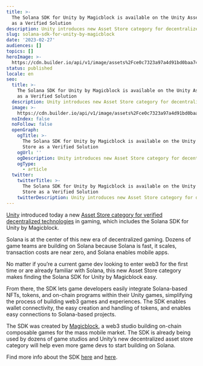```yaml
---
title: >-
  The Solana SDK for Unity by Magicblock is available on the Unity Asset Store
  as a Verified Solution
description: Unity introduces new Asset Store category for decentralized tech.
slug: solana-sdk-for-unity-by-magicblock
date: '2023-02-27'
audiences: []
topics: []
heroImage: >-
  https://cdn.builder.io/api/v1/image/assets%2Fce0c7323a97a4d91bd0baa7490ec9139%2F27406b4b84a84be3bdcedb55e2091b4c
status: published
locale: en
seo:
  title: >-
    The Solana SDK for Unity by Magicblock is available on the Unity Asset Store
    as a Verified Solution
  description: Unity introduces new Asset Store category for decentralized tech.
  image: >-
    https://cdn.builder.io/api/v1/image/assets%2Fce0c7323a97a4d91bd0baa7490ec9139%2F27406b4b84a84be3bdcedb55e2091b4c
  noIndex: false
  noFollow: false
  openGraph:
    ogTitle: >-
      The Solana SDK for Unity by Magicblock is available on the Unity Asset
      Store as a Verified Solution
    ogUrl: ''
    ogDescription: Unity introduces new Asset Store category for decentralized tech.
    ogType:
      - article
  twitter:
    twitterTitle: >-
      The Solana SDK for Unity by Magicblock is available on the Unity Asset
      Store as a Verified Solution
    twitterDescription: Unity introduces new Asset Store category for decentralized tech.
---
```


[Unity](https://unity.com/?ref=solana.ghost.io) introduced today a new [Asset Store category for verified decentralized technologies](https://assetstore.unity.com/decentralization?ref=solana.ghost.io) in gaming, which includes the Solana SDK for Unity by Magicblock.

Solana is at the center of this new era of decentralized gaming. Dozens of game teams are building on Solana because Solana is fast, it scales, transaction costs are near zero, and Solana enables mobile apps.

No matter if you’re a current game dev looking to enter web3 for the first time or are already familiar with Solana, this new Asset Store category makes finding the Solana SDK for Unity by Magicblock easy.

From there, the SDK lets game developers easily integrate Solana-based NFTs, tokens, and on-chain programs within their Unity games, simplifying the process of building web3 games and experiences. The SDK enables wallet connectivity, the easy creation and handling of tokens, and enables easy connections to Solana-based projects.

The SDK was created by [Magicblock](https://www.magicblock.gg/?ref=solana.ghost.io), a web3 studio building on-chain composable games for the mass mobile market. The SDK is already being used by dozens of game studios and Unity’s new decentralized asset store category will help even more game devs to start building on Solana.

Find more info about the SDK [here](https://solana.unity-sdk.gg/?ref=solana.ghost.io) and [here](https://github.com/garbles-labs/Solana.Unity-SDK?ref=solana.ghost.io).

